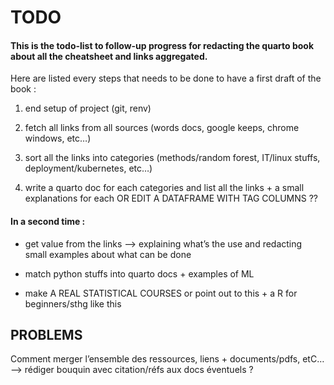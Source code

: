 # TODO

#### This is the todo-list to follow-up progress for redacting the quarto book about all the cheatsheet and links aggregated.

Here are listed every steps that needs to be done to have a first draft of the book :

1.  end setup of project (git, renv)

2.  fetch all links from all sources (words docs, google keeps, chrome windows, etc...)

3.  sort all the links into categories (methods/random forest, IT/linux stuffs, deployment/kubernetes, etc...)

4.  write a quarto doc for each categories and list all the links + a small explanations for each OR EDIT A DATAFRAME WITH TAG COLUMNS ??


#### In a second time :

-   get value from the links --> explaining what's the use and redacting small examples about what can be done

-   match python stuffs into quarto docs + examples of ML

-   make A REAL STATISTICAL COURSES or point out to this + a R for beginners/sthg like this



## PROBLEMS

Comment merger l'ensemble des ressources, liens + documents/pdfs, etC... --> rédiger bouquin avec citation/réfs aux docs éventuels ?


```{}


```

